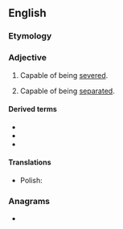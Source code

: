 ==English==

===Etymology===
{{suffix|en|sever|able}}

===Adjective===
{{en-adj}}

# Capable of being [[sever]]ed.
# {{lb|en|legal|economics}} Capable of being [[separate]]d.

====Derived terms====
* {{l|en|inseverable}}
* {{l|en|severability}}
* {{l|en|unseverable}}

====Translations====
{{trans-top|capable of being severed}}
* Polish: {{t|pl|wypowiadalny|m}}
{{trans-mid}}
{{trans-bottom}}

===Anagrams===
* {{anagrams|en|a=abeeelrsv|serveable}}